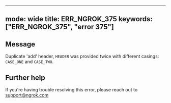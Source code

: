 
---
mode: wide
title: ERR_NGROK_375
keywords: ["ERR_NGROK_375", "error 375"]
---

## Message
Duplicate 'add' header, `HEADER` was provided twice with different casings: `CASE_ONE` and `CASE_TWO`.




## Further help
If you're having trouble resolving this error, please reach out to [support@ngrok.com](mailto:support@ngrok.com?subject=Help%20with%20ERR_NGROK_375)

